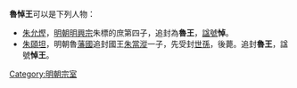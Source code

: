 '''魯悼王'''可以是下列人物：
* [[朱允熞|朱允熞]]，[[明朝|明朝]][[明興宗|明興宗]]朱標的庶第四子，追封為'''魯王'''，[[諡號|諡號]]'''悼'''。
* [[朱頤坦|朱頤坦]]，明朝魯[[藩國|藩國]]追封國王[[朱當漎|朱當漎]]一子，先受封[[世孫|世孫]]，後薨。追封'''魯王'''，諡號'''悼王'''。

{{disambig|Cat=三字封號消歧義}}

[[Category:明朝宗室|Category:明朝宗室]]